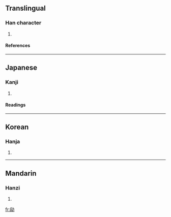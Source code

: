 ==Translingual==
===Han character===
{{Han char|rn=19|rad=力|as=06|sn=8|four=|canj=竹口大尸 (HRKS), X竹口大尸 (XHRKS)}}
# {{defn|Han}}
====References====
{{Han ref|kx=0147.090|dkj=02331|dj=0331.180|hdz=10369.170|uh=52B6|ud=21174}}
----
==Japanese==
===Kanji===
{{ja-kanji|grade=|rs=力06}}
# {{defn|Japanese}} 
====Readings====
{{ja-readings|on=[[こう]] (kō), [[く]] (ku)|kun=[[つとめる]] (tsutomeru)}}
----
==Korean==
===Hanja===
{{ko-hanja|hangeul=구|rv=gu|mr=ku}}
# {{defn|Korean}}
----
==Mandarin==
===Hanzi===
{{cmn-hanzi|pin=[[jìn]] ([[jin4]]), [[kǒu]] ([[kou3]])|wg=chin<sup>4</sup>, k'ou<sup>3</sup>}}
# {{defn|Mandarin}}

[[fr:劶]]